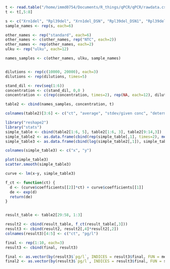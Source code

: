 ```r
t <- read.table("/home/immd0754/Documents/R_things/qPCR/qPCR/rawdata.csv", sep=",")
t <- t[,5:8]

s <- c("Xrn1del", "Rpl39del", "Xrn1del_DSN", "Rpl39del_DSN1", "Rpl39del_DSN2")
sample_names <- rep(s, each=6)

other_names <- rep("standard", each=6)
other_names <- c(other_names, rep("NTC", each=2))
other_names <- rep(other_names, each=2)
ulku <- rep("ulku", each=12)

names_samples <- c(other_names, ulku, sample_names)


dilutions <- rep(c(10000, 20000), each=3)
dilutions <- rep(dilutions, times=5)

stand_dil <- rev(seq(1:6))
concentration <- c(stand_dil, 0,0 )
concentration <- c(rep(concentration, times=2), rep(NA, each=12), dilutions)

table2 <- cbind(names_samples, concentration, t)

colnames(table2)[3:6] <- c("ct", "average", "stdev/given conc", "determined conc")
```


```r
library("reshape2")
library("stats")
simple_table <- cbind(table2[1:6, 5], table2[1:6, 3], table2[9:14,3])
simple_table2 <- as.data.frame(cbind(rep(simple_table[,1], times=2), melt(simple_table[,2:3])[[3]]))
simple_table3 <- as.data.frame(cbind(log(simple_table2[,1]), simple_table2[,2]))

colnames(simple_table3) <- c("x", "y")

plot(simple_table3)
scatter.smooth(simple_table3)

curve <- lm(x~y, simple_table3)

```


```r
f_ct <- function(ct) {
  d <- (curve$coefficients[[2]]*ct) + curve$coefficients[[1]]
  de <- exp(d)
  return(de)
}


result_table <- table2[29:58, 1:3]

result2 <- cbind(result_table, f_ct(result_table[,3]))
result3 <- cbind(result2, result2[,4]*result2[,2])
colnames(result3)[4:5] <- c("ct", "pg/l")

final <- rep(1:10, each=3)
result3 <- cbind(final, result3)

final <- as.vector(by(result3$`pg/l`, INDICES = result3$final, FUN = mean))
final2 <- as.vector(by(result3$`pg/l`, INDICES = result3$final, FUN = sd))

```

